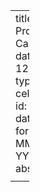 ---
title: A Pround Carmelite!
date: 15 12 2022
type: celebration
id: '00016'
date-format: MMM D, YYYY
abstract: |
    <p>Mount Carmel College (in Bangalore), my alma mater, is celebrating its Platinum Jubilee this year. A part of this celebration is <a href="https://www.youtube.com/watch?v=hli7XE8pezM">HERSTORY</a>: "75 years of scripting success stories of Confident, Competent, & Compassionate Carmelites".</p>

    <p>I was honored to be among the 75 Carmelites invited for the HERSTORY event today. It was very nostalgic to be back on campus, and the organizers put together an impeccable event that made all of us feel very special. It was humbling to be in inspiring company. I can't thank MCC enough for providing an empowering and fun environment at a crucial stage of life!</p>
---